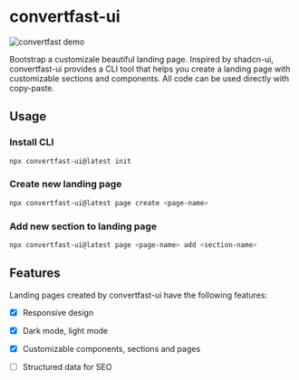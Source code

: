 # convertfast-ui

![convertfast demo](/images/convertfast-demo.png)

Bootstrap a customizale beautiful landing page. Inspired by shadcn-ui, convertfast-ui provides a CLI tool that helps you create a landing page with customizable sections and components. All code can be used directly with copy-paste.

## Usage

### Install CLI

```bash
npx convertfast-ui@latest init
```


### Create new landing page

```bash
npx convertfast-ui@latest page create <page-name>
```

### Add new section to landing page

```bash
npx convertfast-ui@latest page <page-name> add <section-name>
```

## Features
Landing pages created by convertfast-ui have the following features:
+ [x] Responsive design
+ [x] Dark mode, light mode
+ [x] Customizable components, sections and pages
+ [ ] Structured data for SEO


